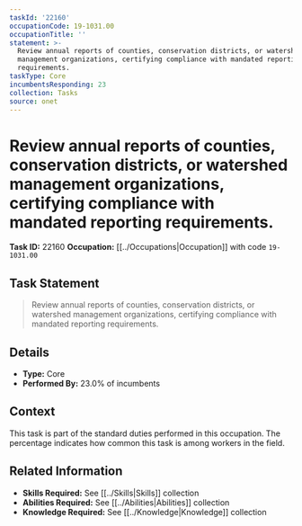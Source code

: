 ```yaml
---
taskId: '22160'
occupationCode: 19-1031.00
occupationTitle: ''
statement: >-
  Review annual reports of counties, conservation districts, or watershed
  management organizations, certifying compliance with mandated reporting
  requirements.
taskType: Core
incumbentsResponding: 23
collection: Tasks
source: onet
---
```

# Review annual reports of counties, conservation districts, or watershed management organizations, certifying compliance with mandated reporting requirements.

**Task ID:** 22160
**Occupation:** [[../Occupations|Occupation]] with code `19-1031.00`

## Task Statement

> Review annual reports of counties, conservation districts, or watershed management organizations, certifying compliance with mandated reporting requirements.

## Details

- **Type:** Core
- **Performed By:** 23.0% of incumbents

## Context

This task is part of the standard duties performed in this occupation. The percentage indicates how common this task is among workers in the field.

## Related Information

- **Skills Required:** See [[../Skills|Skills]] collection
- **Abilities Required:** See [[../Abilities|Abilities]] collection
- **Knowledge Required:** See [[../Knowledge|Knowledge]] collection
